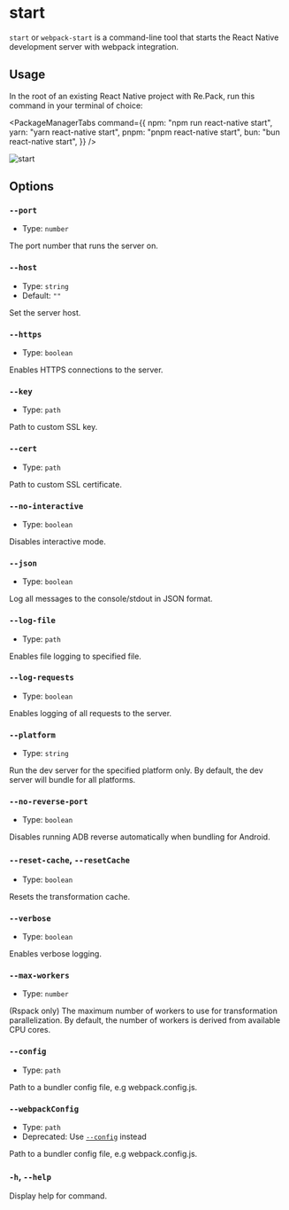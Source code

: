 # start

`start` or `webpack-start` is a command-line tool that starts the React Native development server with webpack integration.

## Usage

In the root of an existing React Native project with Re.Pack, run this command in your terminal of choice:


<PackageManagerTabs command={{
  npm: "npm run react-native start",
  yarn: "yarn react-native start",
  pnpm: "pnpm react-native start",
  bun: "bun react-native start",
}} />

![start](/img/start.png)

## Options

### `--port`

- Type: `number`

The port number that runs the server on.

### `--host`

- Type: `string`
- Default: `""`

Set the server host.

### `--https`

- Type: `boolean`

Enables HTTPS connections to the server.

### `--key`

- Type: `path`

Path to custom SSL key.

### `--cert`

- Type: `path`

Path to custom SSL certificate.

### `--no-interactive`

- Type: `boolean`

Disables interactive mode.

### `--json`

- Type: `boolean`

Log all messages to the console/stdout in JSON format.

### `--log-file`

- Type: `path`

Enables file logging to specified file.

### `--log-requests`

- Type: `boolean`

Enables logging of all requests to the server.

### `--platform`

- Type: `string`

Run the dev server for the specified platform only. By default, the dev server will bundle for all platforms.

### `--no-reverse-port`

- Type: `boolean`

Disables running ADB reverse automatically when bundling for Android.

### `--reset-cache`, `--resetCache`

- Type: `boolean`

Resets the transformation cache.

### `--verbose`

- Type: `boolean`

Enables verbose logging.

### `--max-workers`

- Type: `number`

(Rspack only) The maximum number of workers to use for transformation parallelization. By default, the number of workers is derived from available CPU cores.

### `--config`

- Type: `path`

Path to a bundler config file, e.g webpack.config.js.

### `--webpackConfig`

- Type: `path`
- Deprecated: Use [`--config`](#--config) instead

Path to a bundler config file, e.g webpack.config.js.

### `-h`, `--help`

Display help for command.
